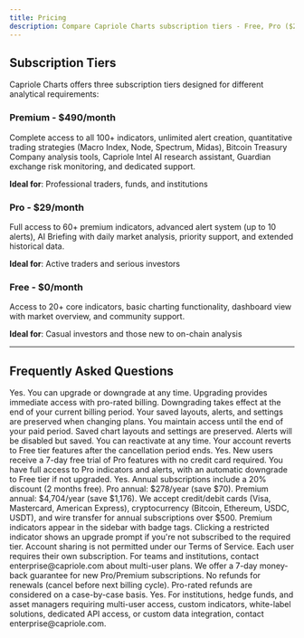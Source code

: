 ```yaml
---
title: Pricing
description: Compare Capriole Charts subscription tiers - Free, Pro ($29/month), and Premium ($490/month) plans
---
```


## Subscription Tiers

Capriole Charts offers three subscription tiers designed for different analytical requirements:

### Premium - $490/month
Complete access to all 100+ indicators, unlimited alert creation, quantitative trading strategies (Macro Index, Node, Spectrum, Midas), Bitcoin Treasury Company analysis tools, Capriole Intel AI research assistant, Guardian exchange risk monitoring, and dedicated support.

**Ideal for**: Professional traders, funds, and institutions

### Pro - $29/month
Full access to 60+ premium indicators, advanced alert system (up to 10 alerts), AI Briefing with daily market analysis, priority support, and extended historical data.

**Ideal for**: Active traders and serious investors

### Free - $0/month
Access to 20+ core indicators, basic charting functionality, dashboard view with market overview, and community support.

**Ideal for**: Casual investors and those new to on-chain analysis

---

## Frequently Asked Questions

<AccordionGroup>
  <Accordion title="Can I switch plans?">
    Yes. You can upgrade or downgrade at any time. Upgrading provides immediate access with pro-rated billing. Downgrading takes effect at the end of your current billing period. Your saved layouts, alerts, and settings are preserved when changing plans.
  </Accordion>
  
  <Accordion title="What happens if I cancel?">
    You maintain access until the end of your paid period. Saved chart layouts and settings are preserved. Alerts will be disabled but saved. You can reactivate at any time. Your account reverts to Free tier features after the cancellation period ends.
  </Accordion>
  
  <Accordion title="Is there a free trial?">
    Yes. New users receive a 7-day free trial of Pro features with no credit card required. You have full access to Pro indicators and alerts, with an automatic downgrade to Free tier if not upgraded.
  </Accordion>
  
  <Accordion title="Can I pay annually?">
    Yes. Annual subscriptions include a 20% discount (2 months free). Pro annual: $278/year (save $70). Premium annual: $4,704/year (save $1,176).
  </Accordion>
  
  <Accordion title="What payment methods are accepted?">
    We accept credit/debit cards (Visa, Mastercard, American Express), cryptocurrency (Bitcoin, Ethereum, USDC, USDT), and wire transfer for annual subscriptions over $500.
  </Accordion>
  
  <Accordion title="How do I access Premium indicators?">
    Premium indicators appear in the sidebar with badge tags. Clicking a restricted indicator shows an upgrade prompt if you're not subscribed to the required tier.
  </Accordion>
  
  <Accordion title="Can I share my account?">
    Account sharing is not permitted under our Terms of Service. Each user requires their own subscription. For teams and institutions, contact enterprise@capriole.com about multi-user plans.
  </Accordion>
  
  <Accordion title="What is your refund policy?">
    We offer a 7-day money-back guarantee for new Pro/Premium subscriptions. No refunds for renewals (cancel before next billing cycle). Pro-rated refunds are considered on a case-by-case basis.
  </Accordion>
  
  <Accordion title="Do you offer enterprise plans?">
    Yes. For institutions, hedge funds, and asset managers requiring multi-user access, custom indicators, white-label solutions, dedicated API access, or custom data integration, contact enterprise@capriole.com.
  </Accordion>
</AccordionGroup>

